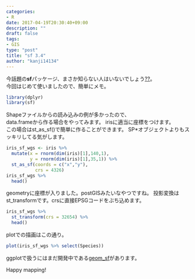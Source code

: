 ```yaml
---
categories:
- R
date: 2017-04-19T20:30:40+09:00
description: ""
draft: false
tags:
- GIS
type: "post"
title: "sf 3.4"
author: "kanji14134"
---
```


今話題の**sf**パッケージ、まさか知らない人はいないでしょう[??](http://notchained.hatenablog.com/entry/2017/01/06/213333)。  
今回はじめて使いましたので、簡単にメモ。
```r
library(dplyr)
library(sf)
```

Shapeファイルからの読み込みの例が多かったので、  
data.frameから作る場合をやってみます。
irisに適当に座標をつけます。  
この場合はst_as_sf()で簡単に作ることができます。
SP*オブジェクトよりもスッキリしてる気がします。
```r
iris_sf_wgs <- iris %>% 
  mutate(x = rnorm(dim(iris)[1],140,1),
         y = rnorm(dim(iris)[1],35,1)) %>% 
  st_as_sf(coords = c("x","y"),
           crs = 4326)
iris_sf_wgs %>% 
  head()
```

geometryに座標が入りました。postGISみたいなやつですね。
投影変換はst_transformです。crsに直接EPSGコードをぶち込めます。
```r
iris_sf_wgs %>% 
  st_transform(crs = 32654) %>% 
  head()
```

plotでの描画はこの通り。
```r
plot(iris_sf_wgs %>% select(Species))
```


ggplotで扱うにはまだ開発中である[geom_sf](https://dcl-2017-01.github.io/curriculum/notes/spatial-vis.html)があります。

Happy mapping!